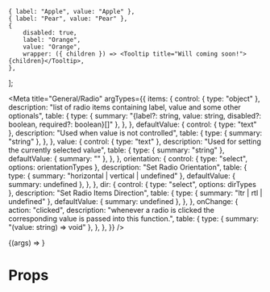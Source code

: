 
    { label: "Apple", value: "Apple" },
    { label: "Pear", value: "Pear" },
    {
        disabled: true,
        label: "Orange",
        value: "Orange",
        wrapper: ({ children }) => <Tooltip title="Will coming soon!">{children}</Tooltip>,
    },
];



<Meta
    title="General/Radio"
    argTypes={{
        items: {
            control: { type: "object" },
            description: "list of radio items containing label, value and some other optionals",
            table: {
                type: { summary: "{label?: string, value: string, disabled?: boolean, required?: boolean}[]" },
            },
        },
        defaultValue: {
            control: { type: "text" },
            description: "Used when value is not controlled",
            table: {
                type: { summary: "string" },
            },
        },
        value: {
            control: { type: "text" },
            description: "Used for setting the currently selected value",
            table: {
                type: { summary: "string" },
                defaultValue: { summary: "" },
            },
        },
        orientation: {
            control: { type: "select", options: orientationTypes },
            description: "Set Radio Orientation",
            table: {
                type: { summary: "horizontal | vertical | undefined" },
                defaultValue: { summary: undefined },
            },
        },
        dir: {
            control: { type: "select", options: dirTypes },
            description: "Set Radio Items Direction",
            table: {
                type: { summary: "ltr | rtl | undefined" },
                defaultValue: { summary: undefined },
            },
        },
        onChange: {
            action: "clicked",
            description: "whenever a radio is clicked the corresponding value is passed into this function.",
            table: {
                type: { summary: "(value: string) => void" },
            },
        },
    }}
/>

<Preview>
    <Story
        name="Playground"
        args={{
            items: items,
            defaultValue: "Apple",
            orientation: "horizontal",
        }}
    >
        {(args) => <Radio {...args} />}
    </Story>
</Preview>

# Props

<ArgsTable story="Playground" />
